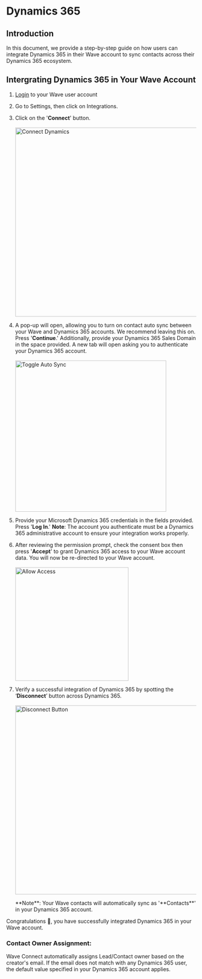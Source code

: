 
# Dynamics 365

## Introduction

In this document, we provide a step-by-step guide on how users can integrate Dynamics 365 in their Wave account to sync contacts across their Dynamics 365 ecosystem.

## Intergrating Dynamics 365 in Your Wave Account

1.  [Login](https://app.wavecnct.com/login) to your Wave user account
2.  Go to Settings, then click on Integrations.
3.  Click on the '**Connect**' button.<br /><br />
    <img src="/connect-dynamics.png" alt="Connect Dynamics" width="500px" />
    <br />
4.  A pop-up will open, allowing you to turn on contact auto sync between your Wave and Dynamics 365 accounts. We recommend leaving this on. Press '**Continue**.' Additionally, provide your Dynamics 365 Sales Domain in the space provided. A new tab will open asking you to authenticate your Dynamics 365 account.<br /><br />
    <img src="/dynamics-auto-sync-contacts.png" alt="Toggle Auto Sync" width="400px" />
    <br />
5.  Provide your Microsoft Dynamics 365 credentials in the fields provided. Press '**Log In**.'
    <Callout type="info">
    **Note**: The account you authenticate must be a Dynamics 365 administrative account to ensure your integration works properly.
    </Callout><br />
6.  After reviewing the permission prompt, check the consent box then press '**Accept**' to grant Dynamics 365 access to your Wave account data. You will now be re-directed to your Wave account.<br /><br />
    <img src="/dynamics-allow-access.png" alt="Allow Access" width="300px" />
    <br />
7.  Verify a successful integration of Dynamics 365 by spotting the ‘**Disconnect**’ button across Dynamics 365.<br /><br />
    <img src="/disconnect-dynamics.png" alt="Disconnect Button" width="500px" />

    <Callout type="info">
    **Note**: Your Wave contacts will automatically sync as '**Contacts**' in your Dynamics 365 account.
    </Callout>

Congratulations 🎉, you have successfully integrated Dynamics 365 in your Wave account.

### Contact Owner Assignment:

Wave Connect automatically assigns Lead/Contact owner based on the creator's email. If the email does not match with any Dynamics 365 user, the default value specified in your Dynamics 365 account applies.